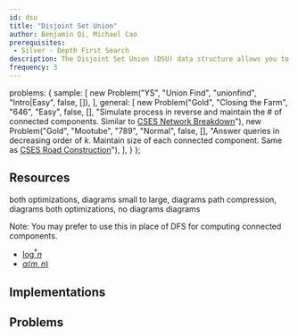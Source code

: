 ```yaml
---
id: dsu
title: "Disjoint Set Union"
author: Benjamin Qi, Michael Cao 
prerequisites:
 - Silver - Depth First Search
description: The Disjoint Set Union (DSU) data structure allows you to add edges to an initially empty graph and test whether two vertices of the graph are connected.
frequency: 3
---
```



  problems: {
    sample: [
      new Problem("YS", "Union Find", "unionfind", "Intro|Easy", false, []),
    ],
    general: [
      new Problem("Gold", "Closing the Farm", "646", "Easy", false, [], "Simulate process in reverse and maintain the # of connected components. Similar to [CSES Network Breakdown](https://cses.fi/problemset/task/1677)"),
      new Problem("Gold", "Mootube", "789", "Normal", false, [], "Answer queries in decreasing order of $k$. Maintain size of each connected component. Same as [CSES Road Construction](https://cses.fi/problemset/task/1676)"),
    ],
  }
};

<problems-list problems={metadata.problems.sample} />

## Resources

<resources>
  <resource source="CSA" title="Disjoint Data Sets" url="disjoint_data_sets" starred>both optimizations, diagrams</resource>
  <resource source="CPH" title="15.2 - Union-Find">small to large, diagrams</resource>
  <resource source="IUSACO" title="10.6 - Disjoint-Set Data Structure">path compression, diagrams</resource>
  <resource source="PAPS" title="11.1 - Disjoint Sets">both optimizations, no diagrams</resource>
  <resource source="TC" title="Disjoint Set Data Structures" url="disjoint-set-data-structures">diagrams</resource>
  <resource source="CPC" title="3 - Data Structures" url="03_data_structures"></resource>
</resources>

Note: You may prefer to use this in place of DFS for computing connected components.

<optional-content title="DSU Complexity Proofs">

   - [$\log^* n$](https://en.wikipedia.org/wiki/Proof_of_O(log*n)\_time_complexity\_of_union%E2%80%93find)
   - [$\alpha (m,n)$](https://dl.acm.org/doi/pdf/10.1145/321879.321884)

</optional-content>

## Implementations

<IncompleteSection />

## Problems

<problems-list problems={metadata.problems.general} />

